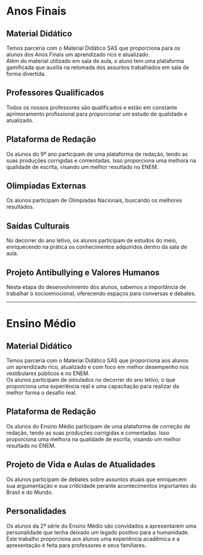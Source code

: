 # Anos Finais

## Material Didático  
Temos parceria com o Material Didático SAS que proporciona para os alunos dos Anos Finais um aprendizado rico e atualizado.  
Além do material utilizado em sala de aula, o aluno tem uma plataforma gamificada que auxilia na retomada dos assuntos trabalhados em sala de forma divertida.

## Professores Qualificados  
Todos os nossos professores são qualificados e estão em constante aprimoramento profissional para proporcionar um estudo de qualidade e atualizado.

## Plataforma de Redação  
Os alunos do 9º ano participam de uma plataforma de redação, tendo as suas produções corrigidas e comentadas. Isso proporciona uma melhora na qualidade de escrita, visando um melhor resultado no ENEM.

## Olimpíadas Externas  
Os alunos participam de Olimpíadas Nacionais, buscando os melhores resultados.

## Saídas Culturais  
No decorrer do ano letivo, os alunos participam de estudos do meio, enriquecendo na prática os conhecimentos adquiridos dentro da sala de aula.

## Projeto Antibullying e Valores Humanos  
Nesta etapa do desenvolvimento dos alunos, sabemos a importância de trabalhar o socioemocional, oferecendo espaços para conversas e debates.

---

# Ensino Médio

## Material Didático  
Temos parceria com o Material Didático SAS que proporciona aos alunos um aprendizado rico, atualizado e com foco em melhor desempenho nos vestibulares públicos e no ENEM.  
Os alunos participam de simulados no decorrer do ano letivo, o que proporciona uma experiência real e uma capacitação para realizar da melhor forma o desafio real.

## Plataforma de Redação  
Os alunos do Ensino Médio participam de uma plataforma de correção de redação, tendo as suas produções corrigidas e comentadas. Isso proporciona uma melhora na qualidade de escrita, visando um melhor resultado no ENEM.

## Projeto de Vida e Aulas de Atualidades  
Os alunos participam de debates sobre assuntos atuais que enriquecem sua argumentação e sua criticidade perante acontecimentos importantes do Brasil e do Mundo.

## Personalidades  
Os alunos da 2ª série do Ensino Médio são convidados a apresentarem uma personalidade que tenha deixado um legado positivo para a humanidade.  
Este trabalho proporciona aos alunos uma experiência acadêmica e a apresentação é feita para professores e seus familiares.
